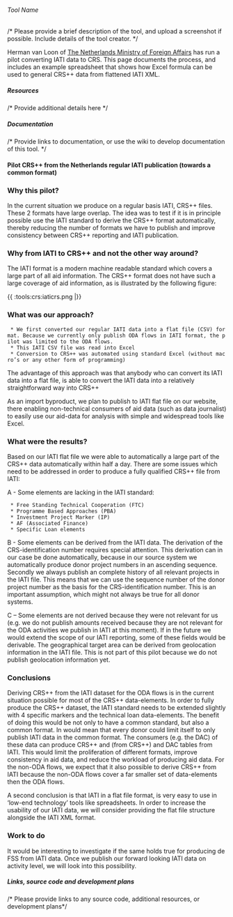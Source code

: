 ====== Tool Name ======
/* Please provide a brief description of the tool, and upload a screenshot if possible. Include details of the tool creator. */

Herman van Loon of [[http://minbuza.nl|The Netherlands Ministry of Foreign Affairs]] has run a pilot converting IATI data to CRS. This page documents the process, and includes an example spreadsheet that shows how Excel formula can be used to general CRS++ data from flattened IATI XML.

===== Resources =====
/* Provide additional details here */

{{:tools:crs:iatitocrsplusexamplenl.xlsx|}}


===== Documentation =====
/* Provide links to documentation, or use the wiki to develop documentation of this tool. */

==== Pilot CRS++ from the Netherlands regular IATI publication (towards a common format)====

=== Why this pilot? ===
In the current situation we produce on a regular basis IATI, CRS++ files. These 2 formats have large overlap. The idea was to test if it is in principle possible use the IATI standard to derive the CRS++ format automatically, thereby reducing the number of formats we have to publish and improve consistency between CRS++ reporting and IATI publication.

=== Why from IATI to CRS++ and not the other way around?===

The IATI format is a modern machine readable standard which covers a large part of all aid information. The CRS++ format does not have such a large coverage of aid information, as is illustrated by the following figure:

{{ :tools:crs:iaticrs.png |}}

=== What was our approach?=== 
  * We first converted our regular IATI data into a flat file (CSV) format. Because we currently only publish ODA flows in IATI format, the pilot was limited to the ODA flows.
  * This IATI CSV file was read into Excel
  * Conversion to CRS++ was automated using standard Excel (without macro’s or any other form of programming)

The advantage of this approach was that anybody who can convert its IATI data into a flat file, is able to convert the IATI data into a relatively straightforward way into CRS++

As an import byproduct, we plan to publish to IATI flat file on our website, there enabling non-technical consumers of aid data (such as data journalist) to easily use our aid-data for analysis with simple and widespread tools like Excel. 

=== What were the results? ===
Based on our IATI flat file we were able to automatically a large part of the CRS++ data automatically within half a day. There are some issues which need to be addressed in order to produce a fully qualified CRS++ file from IATI:

A - Some elements are lacking in the IATI standard:
  * Free Standing Technical Cooperation (FTC)
  * Programme Based Approaches (PBA)
  * Investment Project Marker (IP)
  * AF (Associated Finance)
  * Specific Loan elements

B - Some elements can be derived from the IATI data. The derivation of the CRS-identification number requires special attention. This derivation can in our case be done automatically, because in our source system we automatically produce donor project numbers in an ascending sequence. Secondly we always publish an complete history of all relevant projects in the IATI file. This means that we can use the sequence number of the donor project number as the basis for the CRS-identification number. This is an important assumption, which might not always be true for all donor systems. 

C – Some elements are not derived because they were not relevant for us (e.g. we do not publish amounts received because they are not relevant for the ODA activities we publish in IATI at this moment). If in the future we would extend the scope of our IATI reporting, some of these fields would be derivable. The geographical target area can be derived from geolocation information in the IATI file. This is not part of this pilot because we do not publish geolocation information yet.

=== Conclusions ===
Deriving CRS++ from the IATI dataset for the ODA flows is in the current situation possible for most of the CRS++ data-elements. In order to fully produce the CRS++ dataset, the IATI standard needs to be extended slightly with 4 specific markers and the technical loan data-elements. The benefit of doing this would be not only to have a common standard, but also a common format. In would mean that every donor could limit itself to only publish IATI data in the common format. The consumers (e.g. the DAC) of these data can produce CRS++ and (from CRS++) and DAC tables from IATI. This would limit the proliferation of different formats, improve consistency in aid data, and reduce the workload of producing aid data. For the non-ODA flows, we expect that it also possible to derive CRS++ from IATI because the non-ODA flows cover a far smaller set of data-elements then the ODA flows.

A second conclusion is that IATI in a flat file format, is very easy to use in ‘low-end technology’ tools like spreadsheets. In order to increase the usability of our IATI data, we will consider providing the flat file structure alongside the IATI XML format.

=== Work to do ===
It would be interesting to investigate if the same holds true for producing de FSS from IATI data. Once we publish our forward looking IATI data on activity level, we will look into this possibility. 


===== Links, source code and development plans =====
/* Please provide links to any source code, additional resources, or development plans*/